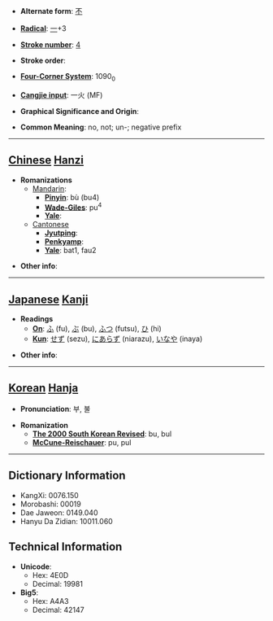* '''Alternate form''': [[不]]

* '''[[Wiktionary:Chinese radical index| Radical]]''': [[Wiktionary:Chinese radical index 一|一]]+3

* '''[[Wiktionary:Chinese total strokes index|Stroke number]]''': [[Wiktionary:Chinese total strokes index 4|4]]

* '''Stroke order''': 

* '''[[Wiktionary:Chinese four corner index|Four-Corner System]]''': 1090<sub>0</sub>

* '''[[Wiktionary:Chinese Cangjie index|Cangjie input]]''': 一火 (MF)

* '''Graphical Significance and Origin''': 

* '''Common Meaning''': no, not; un-; negative prefix

----

== [[Chinese]] [[Hanzi]] ==

* '''Romanizations'''
** [[Mandarin]]:
*** '''[[Pinyin]]''': bù (bu4)
*** '''[[Wade-Giles]]''': pu<sup>4</sup>
*** '''[[Yale]]''': 
**[[Cantonese]]
***'''[[Jyutping]]''':
***'''[[Penkyamp]]''': 
***'''[[Yale]]''': bat1, fau2

* '''Other info''': 

----

== [[Japanese]] [[Kanji]] ==

* '''Readings'''
** '''[[On]]''': [[ふ]] (fu), [[ぶ]] (bu), [[ふつ]] (futsu), [[ひ]] (hi)
** '''[[Kun]]''': [[せず]] (sezu), [[にあらず]] (niarazu), [[いなや]] (inaya)

* '''Other info''':  

----

== [[Korean]] [[Hanja]] ==

* '''Pronunciation''': 부, 불

* '''Romanization'''
** '''[[The 2000 South Korean Revised Romanization|The 2000 South Korean Revised]]''': bu, bul
** '''[[McCune-Reischauer]]''': pu, pul

----

== Dictionary Information ==

* KangXi: 0076.150
* Morobashi: 00019
* Dae Jaweon: 0149.040
* Hanyu Da Zidian: 10011.060

== Technical Information ==

* '''Unicode''':
** Hex: 4E0D
** Decimal: 19981
* '''Big5''':
** Hex: A4A3
** Decimal: 42147